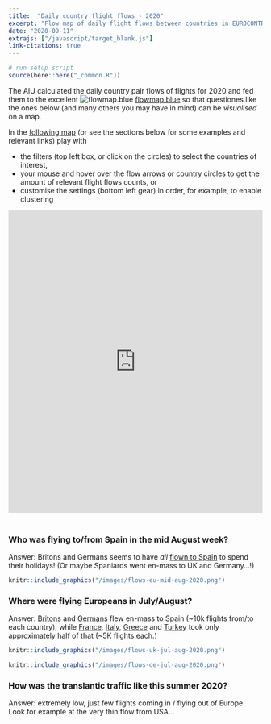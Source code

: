 ```yaml
---
title:  "Daily country flight flows - 2020"
excerpt: "Flow map of daily flight flows between countries in EUROCONTROL's Network Manager Area"
date: "2020-09-11"
extrajs: ["/javascript/target_blank.js"]
link-citations: true
---
```

<style type="text/css">
.resp-container {
    position: relative;
    overflow: hidden;
    height: 620px;
}

.resp-iframe {
    position: absolute;
    top: 0;
    left: 0;
    width: 100%;
    height: 600px;
    border: 0;
}
</style>


```r
# run setup script
source(here::here("_common.R"))
```


The AIU calculated the daily country pair flows of flights for 2020 and
fed them to the excellent ![flowmap.blue](/images/flowmap.blue-32x32.png) [flowmap.blue](https://flowmap.blue/) 
so that questiones like the ones below (and many others you may have in mind)
can be *visualised* on a map.

In the [following map][flows-map] (or see the sections below for some examples
and relevant links) play with

* the filters (top left box, or click on the circles) to select the countries of interest,
* your mouse and hover over the flow arrows or country circles to get the amount 
  of relevant flight flows counts, or
* customise the settings (bottom left gear) in order, for example, to enable clustering


<div class="resp-container" style="display:block;margin:auto">
<iframe class="resp-iframe" src="https://flowmap.blue/19mCVbGW943x-xx7zompIrw2bPnyXAq-T8HsupbW4NHQ/0db2dd9?v=45.558025,6.475440,2.76,15,1&a=0&as=1&b=1&bo=75&c=0&ca=0&cz=2&d=0&fe=1&lt=1&lfm=ALL&t=20200101T000000,20200911T000000&col=Default&f=50" title="Daily country flight flows - 2020" frameborder="0" style="border:0" allowfullscreen>
</iframe> 
</div>

[flows-map]: <https://flowmap.blue/19mCVbGW943x-xx7zompIrw2bPnyXAq-T8HsupbW4NHQ/0db2dd9?v=45.558025,6.475440,2.76,15,1&a=0&as=1&b=1&bo=75&c=0&ca=0&cz=2&d=0&fe=1&lt=1&lfm=ALL&t=20200101T000000,20200911T000000&col=Default&f=50>


  

### Who was flying to/from Spain in the mid August week?

Answer: Britons and Germans seems to have *all* [flown to Spain][spain-aug]
to spend their holidays! (Or maybe Spaniards went en-mass to UK and Germany...!)
  
```r
knitr::include_graphics("/images/flows-eu-mid-aug-2020.png")
```


### Where were flying Europeans in July/August?

Answer: [Britons][uk-jul-aug] and [Germans][de-jul-aug]
flew en-mass to Spain (~10k flights from/to each country);
while [France][fr-jul-aug], [Italy][it-jul-aug],
[Greece][gr-jul-aug] and [Turkey][tr-jul-aug]
took only approximately half of that (~5K flights each.)


```r
knitr::include_graphics("/images/flows-uk-jul-aug-2020.png")

knitr::include_graphics("/images/flows-de-jul-aug-2020.png")
```


### How was the translantic traffic like this summer 2020?

Answer: extremely low, just few flights coming in / flying out of Europe.
Look for example at the very thin flow from USA...



[spain-aug]: <https://flowmap.blue/19mCVbGW943x-xx7zompIrw2bPnyXAq-T8HsupbW4NHQ/0db2dd9?v=46.632150,11.629359,3.34,0,0&a=0&as=1&b=1&bo=75&c=0&ca=0&cz=2&d=0&fe=1&lt=1&lfm=ALL&t=20200810T000000,20200817T000000&col=Default&f=50>

[eu-jul-aug]: <https://flowmap.blue/19mCVbGW943x-xx7zompIrw2bPnyXAq-T8HsupbW4NHQ/0db2dd9?v=46.632150,11.629359,3.34,0,0&a=0&as=1&b=1&bo=75&c=0&ca=0&cz=2&d=0&fe=1&lt=1&lfm=ALL&t=20200701T000000,20200901T000000&col=Default&f=50>

[uk-jul-aug]: <https://flowmap.blue/19mCVbGW943x-xx7zompIrw2bPnyXAq-T8HsupbW4NHQ/0db2dd9?v=46.632150,11.629359,3.34,0,0&a=0&as=1&b=1&bo=75&c=0&ca=0&cz=2&d=0&fe=1&lt=1&lfm=ALL&t=20200701T000000,20200901T000000&col=Default&f=50&s=21>

[de-jul-aug]: <https://flowmap.blue/19mCVbGW943x-xx7zompIrw2bPnyXAq-T8HsupbW4NHQ/0db2dd9?v=46.632150,11.629359,3.34,0,0&a=0&as=1&b=1&bo=75&c=0&ca=0&cz=2&d=0&fe=1&lt=1&lfm=ALL&t=20200701T000000,20200901T000000&col=Default&f=50&s=15>

[fr-jul-aug]: <https://flowmap.blue/19mCVbGW943x-xx7zompIrw2bPnyXAq-T8HsupbW4NHQ/0db2dd9?v=46.632150,11.629359,3.34,0,0&a=0&as=1&b=1&bo=75&c=0&ca=0&cz=2&d=0&fe=1&lt=1&lfm=ALL&t=20200701T000000,20200901T000000&col=Default&f=50&s=20>

[gr-jul-aug]: <https://flowmap.blue/19mCVbGW943x-xx7zompIrw2bPnyXAq-T8HsupbW4NHQ/0db2dd9?v=46.632150,11.629359,3.34,0,0&a=0&as=1&b=1&bo=75&c=0&ca=0&cz=2&d=0&fe=1&lt=1&lfm=ALL&t=20200701T000000,20200901T000000&col=Default&f=50&s=23>

[it-jul-aug]: <https://flowmap.blue/19mCVbGW943x-xx7zompIrw2bPnyXAq-T8HsupbW4NHQ/0db2dd9?v=46.632150,11.629359,3.34,0,0&a=0&as=1&b=1&bo=75&c=0&ca=0&cz=2&d=0&fe=1&lt=1&lfm=ALL&t=20200701T000000,20200901T000000&col=Default&f=50&s=27>

[tr-jul-aug]: <https://flowmap.blue/19mCVbGW943x-xx7zompIrw2bPnyXAq-T8HsupbW4NHQ/0db2dd9?v=46.632150,11.629359,3.34,0,0&a=0&as=1&b=1&bo=75&c=0&ca=0&cz=2&d=0&fe=1&lt=1&lfm=ALL&t=20200701T000000,20200901T000000&col=Default&f=50&s=40>

[eu-jul-aug]: <https://flowmap.blue/19mCVbGW943x-xx7zompIrw2bPnyXAq-T8HsupbW4NHQ/0db2dd9?v=46.632150,11.629359,3.34,0,0&a=0&as=1&b=1&bo=75&c=0&ca=0&cz=2&d=0&fe=1&lt=1&lfm=ALL&t=20200701T000000,20200901T000000&col=Default&f=50>